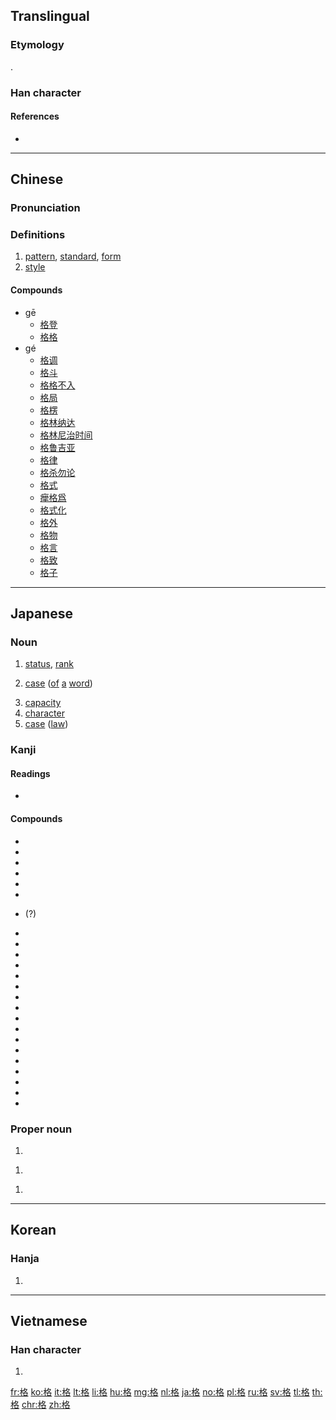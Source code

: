 ==Translingual==
{{stroke order|strokes=10}}

===Etymology===
{{Han etyl}}
{{Han compound|木|t1=wood|各|ls=psc}}.

===Han character===
{{Han char|rn=75|rad=木|as=06|sn=10|four=|canj=DHER|ids=⿰木各}}

====References====
* {{Han ref|kx=0524.110|dkj=14749|dj=0912.130|hdz=21203.060|uh=683C|ud=26684|bh=AEE6|bd=44774}}

----

==Chinese==
{{zh-forms}}

===Pronunciation===
{{zh-pron
|m=gé
|c=gaak3
|h=pfs=
|md=
|mn=keh/kek
|w=
|mc=y
|oc=y
|cat=n
}}

===Definitions===
{{zh-hanzi}}

# [[pattern]], [[standard]], [[form]]
# [[style]]

====Compounds====
* gē
** [[格登]]
** [[格格]]
* gé
** [[格调]]
** [[格斗]]
** [[格格不入]]
** [[格局]]
** [[格楞]]
** [[格林纳达]]
** [[格林尼治时间]]
** [[格鲁吉亚]]
** [[格律]]
** [[格杀勿论]]
** [[格式]]
** [[癴格爲]]
** [[格式化]]
** [[格外]]
** [[格物]]
** [[格言]]
** [[格致]]
** [[格子]]

----

==Japanese==

===Noun===
{{ja-noun|かく}}

# [[status]], [[rank]]
# {{label|ja|grammar|sort=かく}} [[case]] ([[of]] [[a]] [[word]])
# [[capacity]]
# [[character]]
# [[case]] ([[law]])

===Kanji===
{{ja-kanji|rs=木06|grade=5}}

====Readings====
* {{ja-readings|goon=[[きゃく]] (kyaku)|kanon=[[かく]] (kaku)|kanyoon=[[こう]] (kō)|kun=[[ただす]] (tadasu), [[いたる]] (itaru)}}

====Compounds====
* {{l|ja|価格|tr=[[かかく]], kakaku||price}}
* {{l|ja|具格|tr=[[ぐかく]], gukaku||instrumental}}
* {{l|ja|呼格|tr=[[こかく]], kokaku||vocative}}
* {{l|ja|向格|tr=[[こうかく]], kōkaku||allative}}
* {{l|ja|斜格|tr=[[しゃかく]], shakaku||oblique}}
* {{l|ja|主格|tr=[[しゅかく]], shukaku||nominative}}
* {{l|ja|修飾格|tr=[[しゅうしょくかく]], shūshokukaku||attributive}}(?)
* {{l|ja|述格|tr=[[じゅっかく]], jukkaku||predicative}}
* {{l|ja|所有格|tr=[[しょゆうかく]], shoyūkaku||possessive}}
* {{l|ja|人格|tr=[[じんかく]], jinkaku||personality}}
* {{l|ja|接格|tr=[[せっかく]], sekkaku||adessive}}
* {{l|ja|絶対格|tr=[[ぜったいかく]], zettaikaku||absolutive}}
* {{l|ja|前置格|tr=[[ぜんちかく]], zenchikaku||locative}}
* {{l|ja|造格|tr=[[ぞうかく]], zōkaku||instrumental}}
* {{l|ja|属格|tr=[[ぞっかく]], zokkaku||genitive}}
* {{l|ja|対格|tr=[[たいかく]], taikaku||accusative}}
* {{l|ja|奪格|tr=[[だっかく]], dakkaku||ablative}}
* {{l|ja|能格|tr=[[のうかく]], nōkaku||ergative}}
* {{l|ja|賓格|tr=[[ひんかく]], hinkaku||objective}}
* {{l|ja|補格|tr=[[ほかく]], hokaku||supplement}}
* {{l|ja|目的格|tr=[[もくてきかく]], mokutekikaku||objective}}
* {{l|ja|与格|tr=[[よかく]], yokaku||dative}}
* {{l|ja|連体格|tr=[[れんたいかく]], rentaikaku||adnominal}}
* {{l|ja|格助詞|tr=[[かくじょし]], kakujoshi}}

===Proper noun===
{{ja-pos|proper|いたる}}

# {{given name|male|lang=ja|sort=いたる}}

{{ja-pos|proper|かく}}

# {{given name|male|lang=ja|sort=かく}}

{{ja-pos|proper|とおる}}

# {{given name|male|lang=ja|sort=とおる}}

----

==Korean==

===Hanja===
{{ko-hanja|hangeul=[[격]], [[낙]]|eumhun=|rv=gyeok, nak|mr=kyŏk, nak|y=kyek, nak}}

# {{defn|lang=ko|sort=木06}}

----

==Vietnamese==

===Han character===
{{vi-hantu|[[cách]], [[ghếch]]|rs=木06}}

# {{defn|lang=vi|sort=木06}}

[[fr:格]]
[[ko:格]]
[[it:格]]
[[lt:格]]
[[li:格]]
[[hu:格]]
[[mg:格]]
[[nl:格]]
[[ja:格]]
[[no:格]]
[[pl:格]]
[[ru:格]]
[[sv:格]]
[[tl:格]]
[[th:格]]
[[chr:格]]
[[zh:格]]